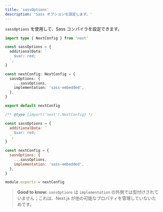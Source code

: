 ```yaml
---
title: 'sassOptions'
description: 'Sass オプションを設定します。'
---
```


`sassOptions` を使用して、Sass コンパイラを設定できます。

```ts filename="next.config.ts" switcher
import type { NextConfig } from 'next'

const sassOptions = {
  additionalData: `
    $var: red;
  `,
}

const nextConfig: NextConfig = {
  sassOptions: {
    ...sassOptions,
    implementation: 'sass-embedded',
  },
}

export default nextConfig
```

```js filename="next.config.js" switcher
/** @type {import('next').NextConfig} */

const sassOptions = {
  additionalData: `
    $var: red;
  `,
}

const nextConfig = {
  sassOptions: {
    ...sassOptions,
    implementation: 'sass-embedded',
  },
}

module.exports = nextConfig
```

> **Good to know:** `sassOptions` は `implementation` の外側では型付けされていません；これは、Next.js が他の可能なプロパティを管理していないためです。